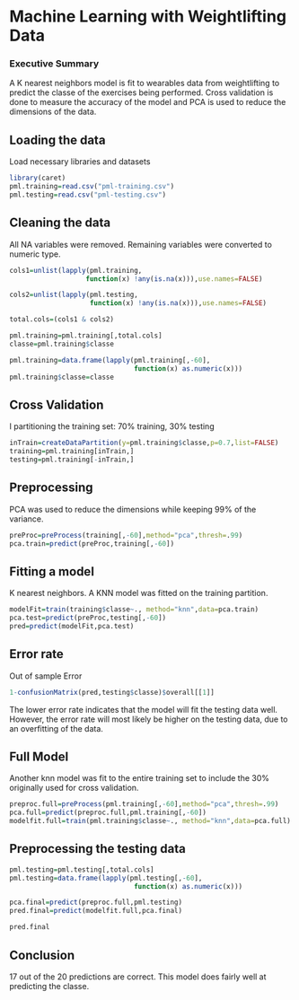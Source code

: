 Machine Learning with Weightlifting Data
========================================================

### Executive Summary

A K nearest neighbors model is fit to wearables data from weightlifting  to predict the classe of the exercises being performed. Cross validation is done to measure the accuracy of the model and PCA is used to reduce the dimensions of the data.


## Loading the data

Load necessary libraries and datasets
```r
library(caret)
pml.training=read.csv("pml-training.csv")
pml.testing=read.csv("pml-testing.csv")
```


## Cleaning the data

All NA variables were removed. Remaining variables were converted to numeric type.

```r
cols1=unlist(lapply(pml.training, 
                   function(x) !any(is.na(x))),use.names=FALSE)

cols2=unlist(lapply(pml.testing, 
                    function(x) !any(is.na(x))),use.names=FALSE)

total.cols=(cols1 & cols2)

pml.training=pml.training[,total.cols]
classe=pml.training$classe

pml.training=data.frame(lapply(pml.training[,-60], 
                               function(x) as.numeric(x)))
pml.training$classe=classe

```

## Cross Validation

I partitioning the training set: 70% training, 30% testing
```r
inTrain=createDataPartition(y=pml.training$classe,p=0.7,list=FALSE)
training=pml.training[inTrain,]
testing=pml.training[-inTrain,]
```

## Preprocessing

PCA was used to reduce the dimensions while keeping 99% of the variance.

```r

preProc=preProcess(training[,-60],method="pca",thresh=.99)
pca.train=predict(preProc,training[,-60])
```



## Fitting a model
K nearest neighbors. A KNN model was fitted on the training partition.

```r
modelFit=train(training$classe~., method="knn",data=pca.train)
pca.test=predict(preProc,testing[,-60])
pred=predict(modelFit,pca.test)
```


## Error rate

Out of sample Error
```r
1-confusionMatrix(pred,testing$classe)$overall[[1]]

```

The lower error rate indicates that the model will fit the testing data well. However, the error rate will most likely be higher on the testing data, due to an overfitting of the data.




## Full Model

Another knn model was fit to the entire training set to include the 30% originally used for cross validation.
```r
preproc.full=preProcess(pml.training[,-60],method="pca",thresh=.99)
pca.full=predict(preproc.full,pml.training[,-60])
modelfit.full=train(pml.training$classe~., method="knn",data=pca.full)

```


## Preprocessing the testing data
```r

pml.testing=pml.testing[,total.cols]
pml.testing=data.frame(lapply(pml.testing[,-60], 
                               function(x) as.numeric(x)))

pca.final=predict(preproc.full,pml.testing)
pred.final=predict(modelfit.full,pca.final)

pred.final

```

## Conclusion
17 out of the 20 predictions are correct. This model does fairly well at predicting the classe.  





